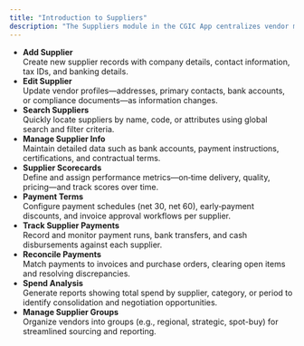 ```yaml
---
title: "Introduction to Suppliers"
description: "The Suppliers module in the CGIC App centralizes vendor management—enabling you to onboard, assess, transact with, and analyze supplier relationships for optimized procurement and payments."
---
```


- **Add Supplier**\
  Create new supplier records with company details, contact information, tax IDs, and banking details.
- **Edit Supplier**\
  Update vendor profiles—addresses, primary contacts, bank accounts, or compliance documents—as information changes.
- **Search Suppliers**\
  Quickly locate suppliers by name, code, or attributes using global search and filter criteria.
- **Manage Supplier Info**\
  Maintain detailed data such as bank accounts, payment instructions, certifications, and contractual terms.
- **Supplier Scorecards**\
  Define and assign performance metrics—on‐time delivery, quality, pricing—and track scores over time.
- **Payment Terms**\
  Configure payment schedules (net 30, net 60), early‐payment discounts, and invoice approval workflows per supplier.
- **Track Supplier Payments**\
  Record and monitor payment runs, bank transfers, and cash disbursements against each supplier.
- **Reconcile Payments**\
  Match payments to invoices and purchase orders, clearing open items and resolving discrepancies.
- **Spend Analysis**\
  Generate reports showing total spend by supplier, category, or period to identify consolidation and negotiation opportunities.
- **Manage Supplier Groups**\
  Organize vendors into groups (e.g., regional, strategic, spot-buy) for streamlined sourcing and reporting.